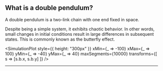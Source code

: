 
<!-- 
--- 

Table of Contents

<div style={{fontSize:"14px", lineHeight: "28px"}}>
<a href="#">Case Study: Simulating a Double Pendulum from Scratch</a>  

- <a href="#dd">What is a double pendulum?</a>
- <a href="#dd">What does it mean to simulate a system?</a>
- <a href="#dd">How do we represent a double pendulum mathematically?</a>
- <a href="#dd">How do</a>

</div>

--- 

<h2 id="dd">What is a double pendulum? <a href="#dd" style={{fontSize:"12px"}}>link</a></h2> -->


## What is a double pendulum?


A double pendulum is a two-link chain with one end fixed in space.
<!-- 
## overview

The double pendulum is a beautiful example of a dynamical system. Despite having
only two degrees of freedom, it displays sophisticatedly chaotic trajectories
that can leave you mesmerized for hours on end (or at least me). In this post,
we'll explore the mechanics of this system. -->

<!-- This is a double pendulum. -->

<!-- A double pendulum is -->

<KinematicViewer/>

<!-- --- -->

<!-- Despite being a simple system, it exhibits chaotic behavior.

Small changes in initial conditions result in large differences in subsequent states. -->

Despite being a simple system, it exhibits chaotic behavior. In other words, small
changes in initial conditions result in large differences in subsequent states. This
is commonly known as the butterfly effect. 

<!-- This makes it a particularly good system to simulate. -->

<SimulationPlot
  style={{ height: "300px" }}
  xMin={_ => -100}
  xMax={_ => 100}
  yMin={_ => -40}
  yMax={_ => 40}
  maxSegments={10000}
  transforms={[
    s => [s.b.x, s.b.y]
  ]}
/>

---
